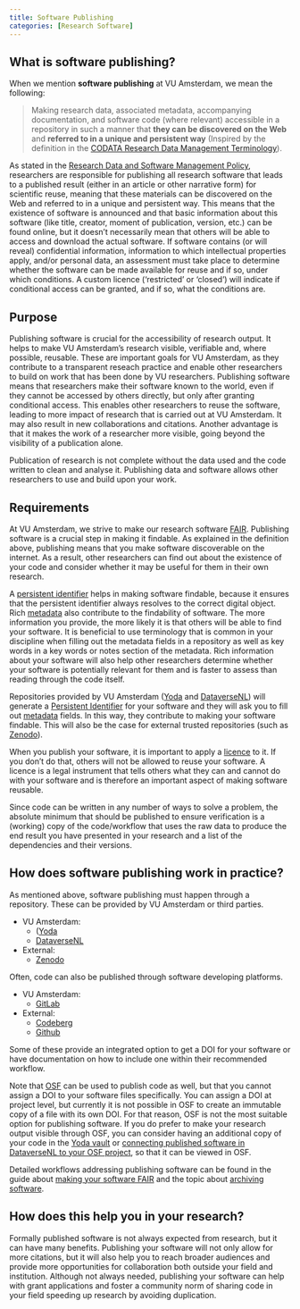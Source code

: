 ```yaml
---
title: Software Publishing
categories: [Research Software]
---
```


## What is software publishing?

When we mention **software publishing** at VU Amsterdam, we mean the following:

> Making research data, associated metadata, accompanying documentation, and software code (where relevant) accessible in a repository in such a manner that **they can be discovered on the Web** and **referred to in a unique and persistent way** (Inspired by the definition in the [CODATA Research Data Management Terminology](http://vocabs.ardc.edu.au/repository/api/lda/codata/codata-research-data-management-terminology/v001/resource?uri=https%3A%2F%2Fterms.codata.org%2Frdmt%2Fdata-publication)).

As stated in the [Research Data and Software Management Policy](../topics/research-data-and-software-management-policy.qmd), researchers are responsible for publishing all research software that leads to a published result (either in an article or other narrative form) for scientific reuse, meaning that these materials can be discovered on the Web and referred to in a unique and persistent way. This means that the existence of software is announced and that basic information about this software (like title, creator, moment of publication, version, etc.) can be found online, but it doesn't necessarily mean that others will be able to access and download the actual software. If software contains (or will reveal) confidential information, information to which intellectual properties apply, and/or personal data, an assessment must take place to determine whether the software can be made available for reuse and if so, under which conditions. A custom licence ('restricted' or 'closed') will indicate if conditional access can be granted, and if so, what the conditions are. 

## Purpose

Publishing software is crucial for the accessibility of research output. It helps to make VU Amsterdam's research visible, verifiable and, where possible, reusable. These are important goals for VU Amsterdam, as they contribute to a transparent reseach practice and enable other researchers to build on work that has been done by VU researchers. Publishing software means that researchers make their software known to the world, even if they cannot be accessed by others directly, but only after granting conditional access. This enables other researchers to reuse the software, leading to more impact of research that is carried out at VU Amsterdam. It may also result in new collaborations and citations. Another advantage is that it makes the work of a researcher more visible, going beyond the visibility of a publication alone.

Publication of research is not complete without the data used and the code written to clean and analyse it. Publishing data and software allows other researchers to use and build upon your work.

## Requirements

At VU Amsterdam, we strive to make our research software [FAIR](../topics/fair-principles.qmd). Publishing software is a crucial step in making it findable. As explained in the definition above, publishing means that you make software discoverable on the internet. As a result, other researchers can find out about the existence of your code and consider whether it may be useful for them in their own research.

A [persistent identifier](../topics/persistent-identifier.qmd) helps in making software findable, because it ensures that the persistent identifier always resolves to the correct digital object. Rich [metadata](../topics/metadata.qmd) also contribute to the findability of software. The more information you provide, the more likely it is that others will be able to find your software. It is beneficial to use terminology that is common in your discipline when filling out the metadata fields in a repository as well as key words in a key words or notes section of the metadata. Rich information about your software will also help other researchers determine whether your software is potentially relevant for them and is faster to assess than reading through the code itself.

Repositories provided by VU Amsterdam ([Yoda](../topics/yoda.qmd) and [DataverseNL](../topics/dataversenl.qmd)) will generate a [Persistent Identifier](../topics/persistent-identifier.qmd) for your software and they will ask you to fill out [metadata](../topics/metadata.qmd) fields. In this way, they contribute to making your software findable. This will also be the case for external trusted repositories (such as [Zenodo](https://zenodo.org/)).

When you publish your software, it is important to apply a [licence](../topics/software-licensing.qmd) to it. If you don't do that, others will not be allowed to reuse your software. A licence is a legal instrument that tells others what they can and cannot do with your software and is therefore an important aspect of making software reusable.

Since code can be written in any number of ways to solve a problem, the absolute minimum that should be published to ensure verification is a (working) copy of the code/workflow that uses the raw data to produce the end result you have presented in your research and a list of the dependencies and their versions.

## How does software publishing work in practice?

As mentioned above, software publishing must happen through a repository. These can be provided by VU Amsterdam or third parties.

* VU Amsterdam:
    * ([Yoda](../topics/yoda.qmd)
    * [DataverseNL](../topics/dataversenl.qmd)
* External:
    * [Zenodo](https://zenodo.org/)

Often, code can also be published through software developing platforms.

* VU Amsterdam:
    * [GitLab](https://git.vu.nl/)
* External:
    * [Codeberg](https://codeberg.org/)
    * [Github](https://github.com)

Some of these provide an integrated option to get a DOI for your software or have documentation on how to include one within their recommended workflow.

Note that [OSF](../topics/osf.qmd) can be used to publish code as well, but that you cannot assign a DOI to your software files specifically. You can assign a DOI at project level, but currently it is not possible in OSF to create an immutable copy of a file with its own DOI. For that reason, OSF is not the most suitable option for publishing software. If you do prefer to make your research output visible through OSF, you can consider having an additional copy of your code in the [Yoda vault](../manuals/yoda/yoda_portal/yoda_workflow_vault_archiving.qmd) or [connecting published software in DataverseNL to your OSF project](https://osf.io/w2sme), so that it can be viewed in OSF.

Detailed workflows addressing publishing software can be found in the guide about [making your software FAIR](../guides/publishing-fair-software.qmd) and the topic about [archiving software](../topics/software-archiving.qmd).

## How does this help you in your research?

Formally published software is not always expected from research, but it can have many benefits. Publishing your software will not only allow for more citations, but it will also help you to reach broader audiences and provide more opportunities for collaboration both outside your field and institution. Although not always needed, publishing your software can help with grant applications and foster a community norm of sharing code in your field speeding up research by avoiding duplication.
